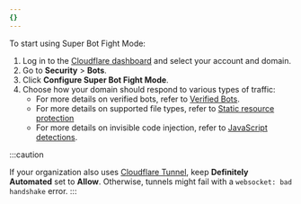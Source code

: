 ```yaml
---
{}
---
```


To start using Super Bot Fight Mode:

1. Log in to the [Cloudflare dashboard](https://dash.cloudflare.com/login) and select your account and domain.
2. Go to **Security** > **Bots**.
3. Click **Configure Super Bot Fight Mode**.
4. Choose how your domain should respond to various types of traffic:
   - For more details on verified bots, refer to [Verified Bots](/bots/concepts/bot/#verified-bots).
   - For more details on supported file types, refer to [Static resource protection](/bots/reference/static-resources/)
   - For more details on invisible code injection, refer to [JavaScript detections](/bots/reference/javascript-detections/).

:::caution

If your organization also uses [Cloudflare Tunnel](/cloudflare-one/connections/connect-networks/), keep **Definitely Automated** set to **Allow**. Otherwise, tunnels might fail with a `websocket: bad handshake` error.
:::

